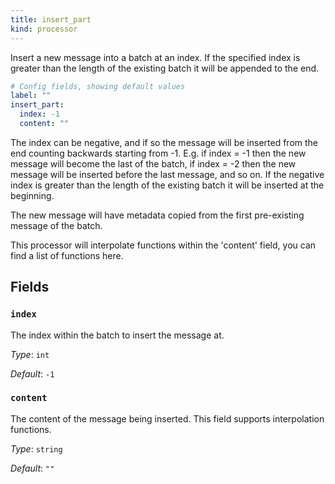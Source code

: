 ```yaml
---
title: insert_part
kind: processor
---
```


Insert a new message into a batch at an index. If the specified index is greater than the length of the existing batch it will be appended to the end.

```yml
# Config fields, showing default values
label: ""
insert_part:
  index: -1
  content: ""
```

The index can be negative, and if so the message will be inserted from the end counting backwards starting from -1. E.g. if index = -1 then the new message will become the last of the batch, if index = -2 then the new message will be inserted before the last message, and so on. If the negative index is greater than the length of the existing batch it will be inserted at the beginning.

The new message will have metadata copied from the first pre-existing message of the batch.

This processor will interpolate functions within the 'content' field, you can find a list of functions here.

## Fields

### `index`

The index within the batch to insert the message at.


*Type*: `int`

*Default*: `-1`

### `content`

The content of the message being inserted.
This field supports interpolation functions.


*Type*: `string`

*Default*: `""`



